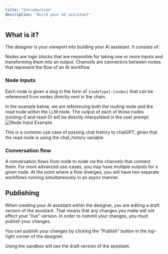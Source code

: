 ```yaml
---
title: "Introduction"
description: "Build your AI assistant"
---
```


## What is it?

The designer is your viewport into building your AI assistant. It consists of:

<Steps>
  <Step title="Nodes">
    Nodes are logic blocks that are responible for taking one or more inputs and
    transforming them into an output.
  </Step>
  <Step title="Channels">
    Channels are connectors between nodes that represent the flow of an AI
    workflow
  </Step>
</Steps>

### Node inputs

Each node is given a slug in the form of `{nodeType}-{index}` that can be referenced from nodes directly next in the chain.

In the example below, we are referencing both the routing node and the read node within the LLM node. The output of each of those nodes (routing-0 and read-0) will be directly interpolated in the user prompt.
![Node Input Example](/images/node-input-example.png)

<Note>
  This is a common use case of passing chat history to chatGPT, given that the
  read node is using the chat_history variable
</Note>

### Conversation flow

A conversation flows from node to node via the channels that connect them. For more advanced use-cases, you may have multiple outputs
for a given node. At the point where a flow diverges, you will have two separate workflows running simultaneously
in an async manner.

## Publishing

When creating your AI assistant within the designer, you are editing a draft version of the assistant. That means that
any changes you make will not effect your "live" version. In order to commit your changes, you must publish your changes.

You can publish your changes by clicking the "Publish" button in the top-right corner of the designer.

<Note>Using the sandbox will use the draft version of the assistant.</Note>
